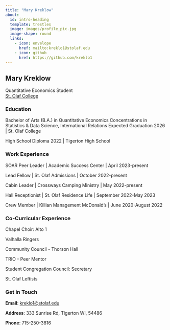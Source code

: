 ```yaml
---
title: "Mary Kreklow"
about:
  id: intro-heading
  template: trestles
  image: images/profile_pic.jpg
  image-shape: round
  links:
    - icon: envelope
      href: mailto:kreklo1@stolaf.edu
    - icon: github
      href: https://github.com/kreklo1
---
```

:::{#intro-heading}

## Mary Kreklow

Quantitative Economics Student <br>
[St. Olaf College](https://wp.stolaf.edu/)

### Education

Bachelor of Arts (B.A.) in Quantitative Economics Concentrations in Statistics & Data Science, International Relations 
Expected Graduation 2026 | St. Olaf College

High School Diploma 2022 | Tigerton High School

### Work Experience

SOAR Peer Leader | Academic Success Center | April 2023-present

Lead Fellow | St. Olaf Admissions | October 2022-present

Cabin Leader | Crossways Camping Ministry | May 2022-present

Hall Receptionist | St. Olaf Residence Life | September 2022-May 2023

Crew Member | Killian Management McDonald’s | June 2020-August 2022

### Co-Curricular Experience

Chapel Choir: Alto 1

Valhalla Ringers

Community Council - Thorson Hall

TRIO - Peer Mentor

Student Congregation Council: Secretary

St. Olaf Leftists

:::

### Get in Touch

**Email**: <a href='mailto:kreklo1@stolaf.edu'>kreklo1@stolaf.edu</a>

**Address**: 333 Sunrise Rd, Tigerton WI, 54486

**Phone**: 715-250-3816


